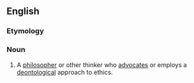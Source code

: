 ==English==

===Etymology===
{{suffix|en|deontology|ist}}

===Noun===
{{en-noun}}

# {{lb|en|ethics}} A [[philosopher]] or other thinker who [[advocate]]s or employs a [[deontology|deontological]] approach to ethics.